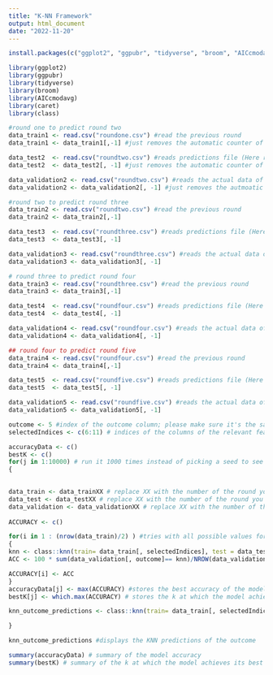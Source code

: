 ```yaml
---
title: "K-NN Framework"
output: html_document
date: "2022-11-20"
---
```


```r
install.packages(c("ggplot2", "ggpubr", "tidyverse", "broom", "AICcmodavg", "caret", "class"))
```

```r
library(ggplot2)
library(ggpubr)
library(tidyverse)
library(broom)
library(AICcmodavg)
library(caret)
library(class)
```


```r
#round one to predict round two
data_train1 <- read.csv("roundone.csv") #read the previous round
data_train1 <- data_train1[,-1] #just removes the automatic counter of rows

data_test2  <- read.csv("roundtwo.csv") #reads predictions file (Here replace roundtwo.csv with the new data with the predictions)
data_test2  <- data_test2[, -1] #just removes the automatic counter of rows

data_validation2 <- read.csv("roundtwo.csv") #reads the actual data of the round we want to predict; this file serves only for accuracy calculation purposes. It is not used in calculating the predictions
data_validation2 <- data_validation2[, -1] #just removes the autmoatic counter of rows
```



```r
#round two to predict round three
data_train2 <- read.csv("roundtwo.csv") #read the previous round
data_train2 <- data_train2[,-1]

data_test3  <- read.csv("roundthree.csv") #reads predictions file (Here replace roundthree.csv with the new data with the predictions)
data_test3  <- data_test3[, -1]

data_validation3 <- read.csv("roundthree.csv") #reads the actual data of the round we want to predict; this file serves only for accuracy calculation purposes. It is not used in calculating the predictions
data_validation3 <- data_validation3[, -1]
```



```r
# round three to predict round four
data_train3 <- read.csv("roundthree.csv") #read the previous round
data_train3 <- data_train3[,-1]

data_test4  <- read.csv("roundfour.csv") #reads predictions file (Here replace roundfour.csv with the new data with the predictions)
data_test4  <- data_test4[, -1]

data_validation4 <- read.csv("roundfour.csv") #reads the actual data of the round we want to predict; this file serves only for accuracy calculation purposes. It is not used in calculating the predictions
data_validation4 <- data_validation4[, -1]
```




```r
## round four to predict round five
data_train4 <- read.csv("roundfour.csv") #read the previous round
data_train4 <- data_train4[,-1]

data_test5  <- read.csv("roundfive.csv") #reads predictions file (Here replace roundfive.csv with the new data with the predictions) 
data_test5  <- data_test5[, -1]

data_validation5 <- read.csv("roundfive.csv") #reads the actual data of the round we want to predict; this file serves only for accuracy calculation purposes. It is not used in calculating the predictions
data_validation5 <- data_validation5[, -1]
```



```r
outcome <- 5 #index of the outcome column; please make sure it's the same in all datasets
selectedIndices <- c(6:11) # indices of the columns of the relevant features; please make sure it's the same in all datasets
```

```r
accuracyData <- c()
bestK <- c()
for(j in 1:10000) # run it 1000 times instead of picking a seed to see how the model actually perform with different seeds
{

  
data_train <- data_trainXX # replace XX with the number of the round you are using its data to predict the next round; for instance, if you are using the first round, write data_train <- data_train1
data_test <- data_testXX # replace XX with the number of the round you are trying to predict its results; for instance, if you are using the first round to predict the second round, write data_test <- data_test2
data_validation <- data_validationXX # replace XX with the number of the round you are trying to predict its results; for instance, if you are using the first round to predict the second round, write data_validation <- data_validation2
  
ACCURACY <- c()

for(i in 1 : (nrow(data_train)/2) ) #tries with all possible values for k
{
knn <- class::knn(train= data_train[, selectedIndices], test = data_test[, selectedIndices], cl= data_train[, outcome], k= i) #calcualtes the predictions, so the knn variable has the  predicitions of the outcome; however, note that knn is modified with every run in the loop.
ACC <- 100 * sum(data_validation[, outcome]== knn)/NROW(data_validation[, outcome]) # calculates the accuracy of the model

ACCURACY[i] <- ACC
}
accuracyData[j] <- max(ACCURACY) #stores the best accuracy of the model 
bestK[j] <- which.max(ACCURACY) # stores the k at which the model achieved its best accuracy

knn_outcome_predictions <- class::knn(train= data_train[, selectedIndices], test = data_test[, selectedIndices], cl= data_train[, outcome], k= bestK[j])# these are the KNN predictions of the outcome at the best possible value of K

}

knn_outcome_predictions #displays the KNN predictions of the outcome 

summary(accuracyData) # summary of the model accuracy
summary(bestK) # summary of the k at which the model achieves its best accuracy
```

